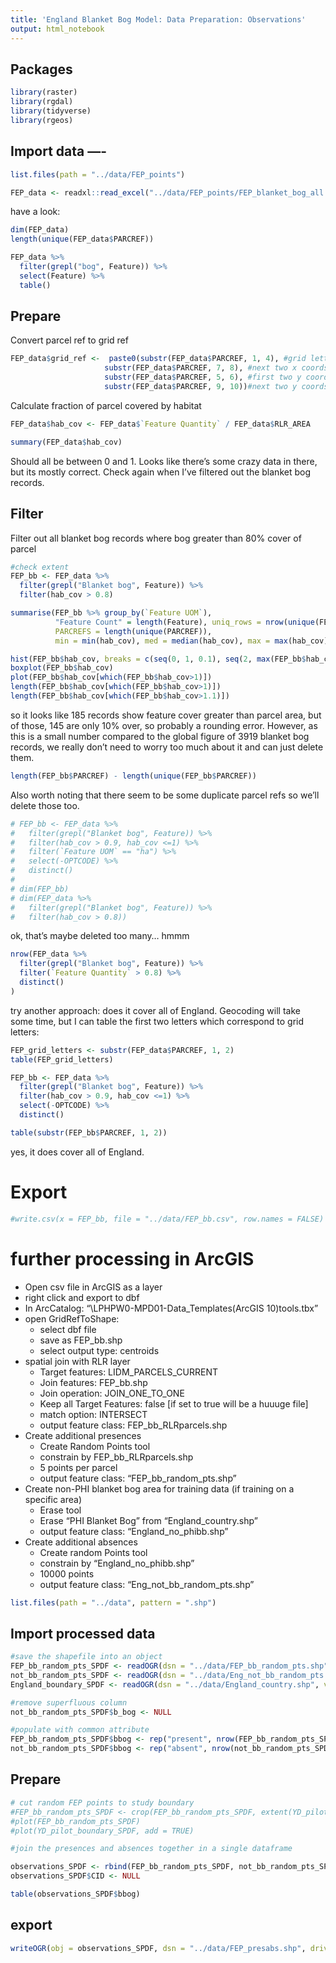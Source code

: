 ```yaml
---
title: 'England Blanket Bog Model: Data Preparation: Observations'
output: html_notebook
---
```



## Packages 
```r
library(raster)
library(rgdal)
library(tidyverse)
library(rgeos)
```


## Import data ----
```r
list.files(path = "../data/FEP_points")

FEP_data <- readxl::read_excel("../data/FEP_points/FEP_blanket_bog_all.xlsx", col_names = TRUE)
```

have a look: 
```r
dim(FEP_data)
length(unique(FEP_data$PARCREF))

FEP_data %>% 
  filter(grepl("bog", Feature)) %>% 
  select(Feature) %>% 
  table()
```

## Prepare

Convert parcel ref to grid ref
```r
FEP_data$grid_ref <-  paste0(substr(FEP_data$PARCREF, 1, 4), #grid letters and first two x coords 
                     substr(FEP_data$PARCREF, 7, 8), #next two x coords 
                     substr(FEP_data$PARCREF, 5, 6), #first two y coords
                     substr(FEP_data$PARCREF, 9, 10))#next two y coords
```



Calculate fraction of parcel covered by habitat
```r
FEP_data$hab_cov <- FEP_data$`Feature Quantity` / FEP_data$RLR_AREA

summary(FEP_data$hab_cov)
```
Should all be between 0 and 1.  Looks like there's some crazy data in there, but its mostly correct.  Check again when I've filtered out the blanket bog records.  

## Filter

Filter out all blanket bog records where bog greater than 80% cover of parcel

```r
#check extent
FEP_bb <- FEP_data %>% 
  filter(grepl("Blanket bog", Feature)) %>%
  filter(hab_cov > 0.8) 

summarise(FEP_bb %>% group_by(`Feature UOM`), 
          "Feature Count" = length(Feature), uniq_rows = nrow(unique(FEP_bb)), 
          PARCREFS = length(unique(PARCREF)), 
          min = min(hab_cov), med = median(hab_cov), max = max(hab_cov))

hist(FEP_bb$hab_cov, breaks = c(seq(0, 1, 0.1), seq(2, max(FEP_bb$hab_cov), 50), max(FEP_bb$hab_cov)))
boxplot(FEP_bb$hab_cov)
plot(FEP_bb$hab_cov[which(FEP_bb$hab_cov>1)])
length(FEP_bb$hab_cov[which(FEP_bb$hab_cov>1)])
length(FEP_bb$hab_cov[which(FEP_bb$hab_cov>1.1)])
```
so it looks like 185 records show feature cover greater than parcel area, but of those, 145 are only 10% over, so probably a rounding error.  However, as this is a small number compared to the global figure of 3919 blanket bog records, we really don't need to worry too much about it and can just delete them.  


```r
length(FEP_bb$PARCREF) - length(unique(FEP_bb$PARCREF))
```

Also worth noting that there seem to be some duplicate parcel refs so we'll delete those too.   

```r
# FEP_bb <- FEP_data %>% 
#   filter(grepl("Blanket bog", Feature)) %>%
#   filter(hab_cov > 0.9, hab_cov <=1) %>% 
#   filter(`Feature UOM` == "ha") %>% 
#   select(-OPTCODE) %>% 
#   distinct()
# 
# dim(FEP_bb)
# dim(FEP_data %>% 
#   filter(grepl("Blanket bog", Feature)) %>%
#   filter(hab_cov > 0.8))
```
ok, that's maybe deleted too many... hmmm

```r
nrow(FEP_data %>% 
  filter(grepl("Blanket bog", Feature)) %>%
  filter(`Feature Quantity` > 0.8) %>% 
  distinct()
)
```

try another approach: does it cover all of England.  Geocoding will take some time, but I can table the first two letters which correspond to grid letters: 

```r
FEP_grid_letters <- substr(FEP_data$PARCREF, 1, 2)
table(FEP_grid_letters)
```

```r
FEP_bb <- FEP_data %>% 
  filter(grepl("Blanket bog", Feature)) %>%
  filter(hab_cov > 0.9, hab_cov <=1) %>% 
  select(-OPTCODE) %>% 
  distinct() 

table(substr(FEP_bb$PARCREF, 1, 2))
```

yes, it does cover all of England.  

# Export

```r
#write.csv(x = FEP_bb, file = "../data/FEP_bb.csv", row.names = FALSE)
```

# further processing in ArcGIS

* Open csv file in ArcGIS as a layer
* right click and export to dbf
* In ArcCatalog: "\\LPHPW0-MPD01\Mapdata\Geo-Data\Tools_Templates\Tools\Scripts\ArcGIS\ArcGridRefTool (ArcGIS 10)\GridRef tools.tbx"
* open GridRefToShape: 
    * select dbf file
    * save as FEP_bb.shp
    * select output type: centroids
* spatial join with RLR layer
    * Target features: LIDM_PARCELS_CURRENT
    * Join features: FEP_bb.shp
    * Join operation: JOIN_ONE_TO_ONE
    * Keep all Target Features: false [if set to true will be a huuuge file]
    * match option: INTERSECT
    * output feature class: FEP_bb_RLRparcels.shp
* Create additional presences
    * Create Random Points tool
    * constrain by FEP_bb_RLRparcels.shp
    * 5 points per parcel
    * output feature class: "FEP_bb_random_pts.shp" 
* Create non-PHI blanket bog area for training data (if training on a specific area)
    * Erase tool
    * Erase "PHI Blanket Bog" from "England_country.shp"
    * output feature class: "England_no_phibb.shp"  
* Create additional absences
    * Create random Points tool
    * constrain by "England_no_phibb.shp"  
    * 10000 points
    * output feature class: "Eng_not_bb_random_pts.shp" 


```r
list.files(path = "../data", pattern = ".shp")
```

## Import processed data    
```r
#save the shapefile into an object
FEP_bb_random_pts_SPDF <- readOGR(dsn = "../data/FEP_bb_random_pts.shp", verbose = TRUE)
not_bb_random_pts_SPDF <- readOGR(dsn = "../data/Eng_not_bb_random_pts.shp", verbose = TRUE)
England_boundary_SPDF <- readOGR(dsn = "../data/England_country.shp", verbose = TRUE)

#remove superfluous column
not_bb_random_pts_SPDF$b_bog <- NULL

#populate with common attribute
FEP_bb_random_pts_SPDF$bbog <- rep("present", nrow(FEP_bb_random_pts_SPDF))
not_bb_random_pts_SPDF$bbog <- rep("absent", nrow(not_bb_random_pts_SPDF))
```


## Prepare

```r
# cut random FEP points to study boundary
#FEP_bb_random_pts_SPDF <- crop(FEP_bb_random_pts_SPDF, extent(YD_pilot_boundary_SPDF))
#plot(FEP_bb_random_pts_SPDF)
#plot(YD_pilot_boundary_SPDF, add = TRUE)

```

```r
#join the presences and absences together in a single dataframe

observations_SPDF <- rbind(FEP_bb_random_pts_SPDF, not_bb_random_pts_SPDF)
observations_SPDF$CID <- NULL
```

```r
table(observations_SPDF$bbog)
```

## export

```r
writeOGR(obj = observations_SPDF, dsn = "../data/FEP_presabs.shp", driver = "ESRI Shapefile", layer = "observations_SPDF")
```

